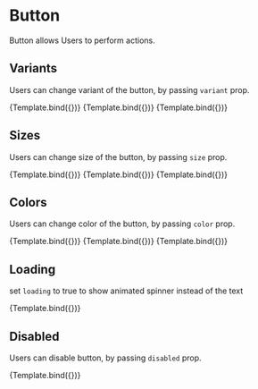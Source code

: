 
<Meta title="Button" component={Button} />


# Button

Button allows Users to perform actions.

## Variants

Users can change variant of the button, by passing `variant` prop.

<Canvas>
  <Story name="Default">{Template.bind({})}</Story>
  <Story name="Ghost" args={{variant: "ghost", children: "Ghost"}}>{Template.bind({})}</Story>
  <Story name="Text" args={{variant: "text", children: "Text"}}>{Template.bind({})}</Story>
</Canvas>

## Sizes

Users can change size of the button, by passing `size` prop.

<Canvas>
  <Story name="Small" args={{size: "sm", children: "Small"}}>{Template.bind({})}</Story>
  <Story name="Medium" args={{size: "md", children: "Medium"}}>{Template.bind({})}</Story>
  <Story name="Large" args={{size: "lg", children: "Large"}}>{Template.bind({})}</Story>
</Canvas>

## Colors

Users can change color of the button, by passing `color` prop.

<Canvas>
  <Story name="Primary" args={{color: "primary", children: "Primary"}}>{Template.bind({})}</Story>
  <Story name="Secondary" args={{color: "secondary", children: "Secondary"}}>{Template.bind({})}</Story>
  <Story name="Neutral" args={{color: "neutral", children: "Neutral"}}>{Template.bind({})}</Story>
</Canvas>

## Loading

set `loading` to true to show animated spinner instead of the text

<Canvas>
  <Story name="Loaing" args={{children: "button", loading: true}}>{Template.bind({})}</Story>
</Canvas>

## Disabled

Users can disable button, by passing `disabled` prop.

<Canvas>
  <Story name="Disabled" args={{disabled: true, children: "Disabled"}}>{Template.bind({})}</Story>
</Canvas>

